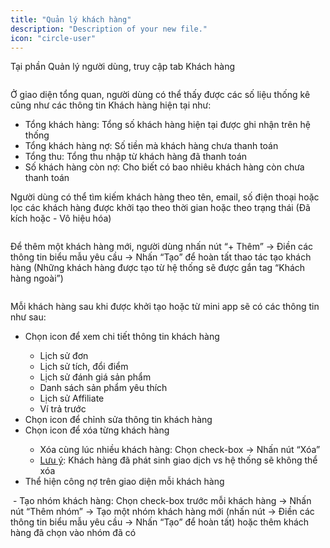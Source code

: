 ```yaml
---
title: "Quản lý khách hàng"
description: "Description of your new file."
icon: "circle-user"
---
```


Tại phần Quản lý người dùng, truy cập tab Khách hàng

<Frame caption="">
  <img
    src="https://aimini-upload.sgp1.digitaloceanspaces.com/image655_d05e4dfcc4.png"
    alt=""
    style={{ borderRadius:"0.5rem" }}
    title=""
  />
</Frame>

Ở giao diện tổng quan, người dùng có thể thấy được các số liệu thống kê cũng như các thông tin Khách hàng hiện tại như:

- Tổng khách hàng: Tổng số khách hàng hiện tại được ghi nhận trên hệ thống
- Tổng khách hàng nợ: Số tiền mà khách hàng chưa thanh toán
- Tổng thu: Tổng thu nhập từ khách hàng đã thanh toán
- Số khách hàng còn nợ: Cho biết có bao nhiêu khách hàng còn chưa thanh toán

Người dùng có thể tìm kiếm khách hàng theo tên, email, số điện thoại hoặc lọc các khách hàng được khởi tạo theo thời gian hoặc theo trạng thái (Đã kích hoặc - Vô hiệu hóa)

<Frame caption="">
  <img
    src="https://aimini-upload.sgp1.digitaloceanspaces.com/image656_ff0ff2f164.png"
    alt=""
    style={{ borderRadius:"0.5rem" }}
    title=""
  />
</Frame>

Để thêm một khách hàng mới, người dùng nhấn nút “\+ Thêm” → Điền các thông tin biểu mẫu yêu cầu → Nhấn “Tạo” để hoàn tất thao tác tạo khách hàng (Những khách hàng được tạo từ hệ thống sẽ được gắn tag “Khách hàng ngoài”)

<Frame caption="">
  <img
    src="https://aimini-upload.sgp1.digitaloceanspaces.com/image657_73be1bce44.png"
    alt=""
    style={{ borderRadius:"0.5rem" }}
    title=""
  />
</Frame>

Mỗi khách hàng sau khi được khởi tạo hoặc từ mini app sẽ có các thông tin như sau:

- Chọn icon <Icon icon="eye" color="#08acdf" size={15} /> để xem chi tiết thông tin khách hàng
  - Lịch sử đơn
  - Lịch sử tích, đổi điểm
  - Lịch sử đánh giá sản phẩm
  - Danh sách sản phẩm yêu thích
  - Lịch sử Affiliate
  - Ví trả trước
- Chọn icon <Icon icon="pencil" color="#0a16e8" size={15} /> để chỉnh sửa thông tin khách hàng
- Chọn icon <Icon icon="trash-can" color="#e50c0c" size={15} /> để xóa từng khách hàng
  - Xóa cùng lúc nhiều khách hàng: Chọn check-box → Nhấn nút “Xóa”
  - <u>Lưu ý</u>: Khách hàng đã phát sinh giao dịch vs hệ thống sẽ không thể xóa
- Thể hiện công nợ trên giao diện mỗi khách hàng

<Frame caption="">
  <img
    src="https://aimini-upload.sgp1.digitaloceanspaces.com/image658_182d131bfe.png"
    alt=""
    style={{ borderRadius:"0.5rem" }}
    title=""
  />
</Frame>
- Tạo nhóm khách hàng: Chọn check-box trước mỗi khách hàng → Nhấn nút “Thêm nhóm” → Tạo một nhóm khách hàng mới (nhấn nút <Icon icon="circle-plus" size={15} /> → Điền các thông tin biểu mẫu yêu cầu → Nhấn “Tạo” để hoàn tất) hoặc thêm khách hàng đã chọn vào nhóm đã có

<Frame caption="">
  <img
    src="https://aimini-upload.sgp1.digitaloceanspaces.com/image659_f13e3b01c4.png"
    alt=""
    style={{ borderRadius:"0.5rem" }}
    title=""
  />
</Frame>